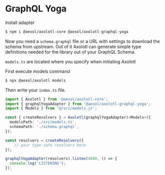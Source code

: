 # GraphQL Yoga

Install adapter

```sh
$ npm i @aexol/axolotl-core @aexol/axolotl-graphql-yoga
```

Now you need a `schema.graphql` file or a URL with settings to download the schema from upstream. Out of it Axolotl can generate simple type definitions needed for the library out of your GraphQL Schema.

`models.ts` are located where you specify when initiating Axolotl

First execute models command

```sh
$ npx @aexol/axolotl models
```

Then write your `index.ts` file.

```ts filename="index.ts"
import { Axolotl } from '@aexol/axolotl-core';
import { graphqlYogaAdapter } from '@aexol/axolotl-graphql-yoga';
import { Models } from '@/src/models.js';

const { createResolvers } = Axolotl(graphqlYogaAdapter)<Models>({
  modelsPath: './src/models.ts',
  schemaPath: './schema.graphql',
});

const resolvers = createResolvers({
    // your type-safe resolvers here
});

graphqlYogaAdapter(resolvers).listen(4000, () => {
  console.log('LISTENING');
});
```
